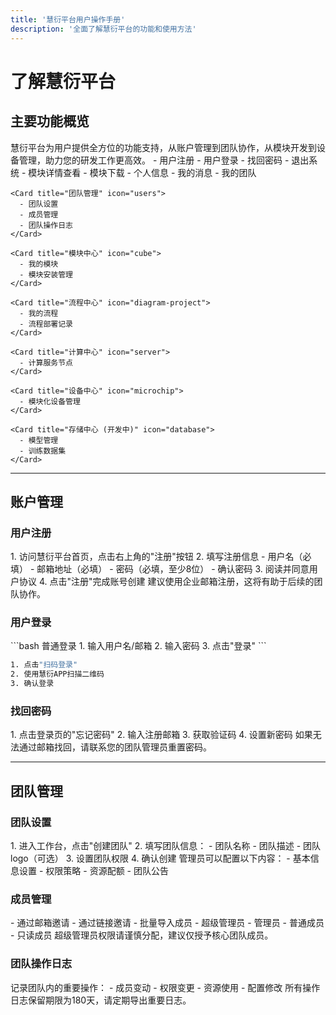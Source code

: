 ```yaml
---
title: '慧衍平台用户操作手册'
description: '全面了解慧衍平台的功能和使用方法'
---
```


# 了解慧衍平台

## 主要功能概览

<Note>
  慧衍平台为用户提供全方位的功能支持，从账户管理到团队协作，从模块开发到设备管理，助力您的研发工作更高效。
</Note>

<Card title="账户管理" icon="user">
  - 用户注册
  - 用户登录
  - 找回密码
  - 退出系统
</Card>

<Card title="商城" icon="shop">
  - 模块详情查看
  - 模块下载
</Card>

<Card title="工作台" icon="desktop">
  <CardGroup>
    <Card title="个人中心" icon="user-circle">
      - 个人信息
      - 我的消息
      - 我的团队
    </Card>

    <Card title="团队管理" icon="users">
      - 团队设置
      - 成员管理
      - 团队操作日志
    </Card>

    <Card title="模块中心" icon="cube">
      - 我的模块
      - 模块安装管理
    </Card>

    <Card title="流程中心" icon="diagram-project">
      - 我的流程
      - 流程部署记录
    </Card>

    <Card title="计算中心" icon="server">
      - 计算服务节点
    </Card>

    <Card title="设备中心" icon="microchip">
      - 模块化设备管理
    </Card>

    <Card title="存储中心 (开发中)" icon="database">
      - 模型管理
      - 训练数据集
    </Card>
  </CardGroup>
</Card>

---

## 账户管理

### 用户注册

<Steps>
  1. 访问慧衍平台首页，点击右上角的"注册"按钮
  2. 填写注册信息
    - 用户名（必填）
    - 邮箱地址（必填）
    - 密码（必填，至少8位）
    - 确认密码
  3. 阅读并同意用户协议
  4. 点击"注册"完成账号创建
</Steps>

<Tip>
建议使用企业邮箱注册，这将有助于后续的团队协作。
</Tip>

### 用户登录

<CodeGroup>
  ```bash 普通登录
  1. 输入用户名/邮箱
  2. 输入密码
  3. 点击"登录"
  ```

  ```bash 扫码登录
  1. 点击"扫码登录"
  2. 使用慧衍APP扫描二维码
  3. 确认登录
  ```
</CodeGroup>

### 找回密码

<AccordionGroup>
  <Accordion title="通过邮箱找回">
    1. 点击登录页的"忘记密码"
    2. 输入注册邮箱
    3. 获取验证码
    4. 设置新密码
  </Accordion>

  <Accordion title="通过管理员重置">
    如果无法通过邮箱找回，请联系您的团队管理员重置密码。
  </Accordion>
</AccordionGroup>

---

## 团队管理

### 团队设置

<Tabs>
  <Tab title="创建团队">
    <Steps>
      1. 进入工作台，点击"创建团队"
      2. 填写团队信息：
         - 团队名称
         - 团队描述
         - 团队logo（可选）
      3. 设置团队权限
      4. 确认创建
    </Steps>
  </Tab>
  
  <Tab title="团队配置">
    管理员可以配置以下内容：
    - 基本信息设置
    - 权限策略
    - 资源配额
    - 团队公告
  </Tab>
</Tabs>

### 成员管理

<CardGroup>
  <Card title="添加成员" icon="user-plus">
    - 通过邮箱邀请
    - 通过链接邀请
    - 批量导入成员
  </Card>

  <Card title="角色管理" icon="users-gear">
    - 超级管理员
    - 管理员
    - 普通成员
    - 只读成员
  </Card>
</CardGroup>

<Warning>
超级管理员权限请谨慎分配，建议仅授予核心团队成员。
</Warning>

### 团队操作日志

<ResponseField name="日志内容" type="object">
  记录团队内的重要操作：
  - 成员变动
  - 权限变更
  - 资源使用
  - 配置修改
</ResponseField>

<Info>
所有操作日志保留期限为180天，请定期导出重要日志。
</Info> 